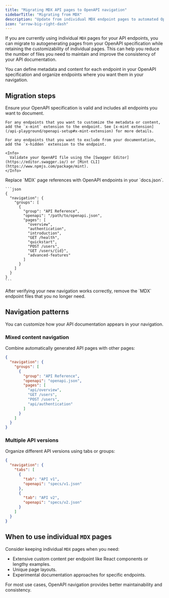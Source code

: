 ```yaml
---
title: "Migrating MDX API pages to OpenAPI navigation"
sidebarTitle: "Migrating from MDX"
description: "Update from individual MDX endpoint pages to automated OpenAPI generation with flexible navigation"
icon: "arrow-big-right-dash"
---
```


If you are currently using individual `MDX` pages for your API endpoints, you can migrate to autogenerating pages from your OpenAPI specification while retaining the customizability of individual pages. This can help you reduce the number of files you need to maintain and improve the consistency of your API documentation.

You can define metadata and content for each endpoint in your OpenAPI specification and organize endpoints where you want them in your navigation.

## Migration steps

<Steps>
  <Step title="Prepare your OpenAPI specification.">
    Ensure your OpenAPI specification is valid and includes all endpoints you want to document.

    For any endpoints that you want to customize the metadata or content, add the `x-mint` extension to the endpoint. See [x-mint extension](/api-playground/openapi-setup#x-mint-extension) for more details.

    For any endpoints that you want to exclude from your documentation, add the `x-hidden` extension to the endpoint.

    <Info>
      Validate your OpenAPI file using the [Swagger Editor](https://editor.swagger.io/) or [Mint CLI](https://www.npmjs.com/package/mint).
    </Info>
  </Step>
  
  <Step title="Update your navigation structure.">
    Replace `MDX` page references with OpenAPI endpoints in your `docs.json`.

    ```json
    {
      "navigation": {
        "groups": [
          {
            "group": "API Reference",
            "openapi": "/path/to/openapi.json",
            "pages": [
              "overview",
              "authentication",
              "introduction",
              "GET /health",
              "quickstart", 
              "POST /users",
              "GET /users/{id}",
              "advanced-features"
            ]
          }
        ]
      }
    }
    ```

  </Step>

  <Step title="Remove old MDX files.">
    After verifying your new navigation works correctly, remove the `MDX` endpoint files that you no longer need.
  </Step>
</Steps>

## Navigation patterns

You can customize how your API documentation appears in your navigation.

### Mixed content navigation

Combine automatically generated API pages with other pages:

```json
{
  "navigation": {
    "groups": [
      {
        "group": "API Reference",
        "openapi": "openapi.json",
        "pages": [
          "api/overview",
          "GET /users",
          "POST /users", 
          "api/authentication"
        ]
      }
    ]
  }
}
```

### Multiple API versions

Organize different API versions using tabs or groups:

```json
{
  "navigation": {
    "tabs": [
      {
        "tab": "API v1",
        "openapi": "specs/v1.json"
      },
      {
        "tab": "API v2", 
        "openapi": "specs/v2.json"
      }
    ]
  }
}
```

## When to use individual `MDX` pages

Consider keeping individual `MDX` pages when you need:

- Extensive custom content per endpoint like React components or lengthy examples.
- Unique page layouts.
- Experimental documentation approaches for specific endpoints.

For most use cases, OpenAPI navigation provides better maintainability and consistency.
